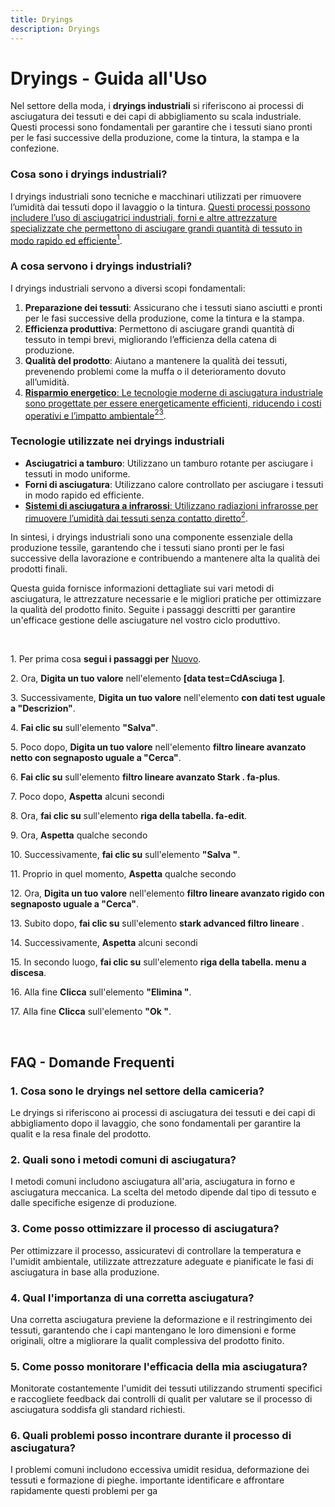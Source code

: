 ```yaml
---
title: Dryings
description: Dryings
---
```


# Dryings - Guida all'Uso

Nel settore della moda, i **dryings industriali** si riferiscono ai processi di asciugatura dei tessuti e dei capi di abbigliamento su scala industriale. Questi processi sono fondamentali per garantire che i tessuti siano pronti per le fasi successive della produzione, come la tintura, la stampa e la confezione.

### Cosa sono i dryings industriali?

I dryings industriali sono tecniche e macchinari utilizzati per rimuovere l’umidità dai tessuti dopo il lavaggio o la tintura. [Questi processi possono includere l’uso di asciugatrici industriali, forni e altre attrezzature specializzate che permettono di asciugare grandi quantità di tessuto in modo rapido ed efficiente](https://www.milanofinanza.it/fashion/tra-supply-chain-e-tech-ecco-gli-altri-mestieri-della-moda-202410221735362365)[<sup>1</sup>](https://www.milanofinanza.it/fashion/tra-supply-chain-e-tech-ecco-gli-altri-mestieri-della-moda-202410221735362365).

### A cosa servono i dryings industriali?

I dryings industriali servono a diversi scopi fondamentali:

1. **Preparazione dei tessuti**: Assicurano che i tessuti siano asciutti e pronti per le fasi successive della produzione, come la tintura e la stampa.
2. **Efficienza produttiva**: Permettono di asciugare grandi quantità di tessuto in tempi brevi, migliorando l’efficienza della catena di produzione.
3. **Qualità del prodotto**: Aiutano a mantenere la qualità dei tessuti, prevenendo problemi come la muffa o il deterioramento dovuto all’umidità.
4. [**Risparmio energetico**: Le tecnologie moderne di asciugatura industriale sono progettate per essere energeticamente efficienti, riducendo i costi operativi e l’impatto ambientale](https://sigmaearth.com/it/l%27impatto-ambientale-dell%27industria-della-moda%3A-tutto-quello-che-devi-sapere/)[<sup>2</sup>](https://sigmaearth.com/it/l%27impatto-ambientale-dell%27industria-della-moda%3A-tutto-quello-che-devi-sapere/)[<sup>3</sup>](https://audaces.com/it/blog/produzione-abbigliamento-guida-pratica).

### Tecnologie utilizzate nei dryings industriali

* **Asciugatrici a tamburo**: Utilizzano un tamburo rotante per asciugare i tessuti in modo uniforme.
* **Forni di asciugatura**: Utilizzano calore controllato per asciugare i tessuti in modo rapido ed efficiente.
* [**Sistemi di asciugatura a infrarossi**: Utilizzano radiazioni infrarosse per rimuovere l’umidità dai tessuti senza contatto diretto](https://sigmaearth.com/it/l%27impatto-ambientale-dell%27industria-della-moda%3A-tutto-quello-che-devi-sapere/)[<sup>2</sup>](https://sigmaearth.com/it/l%27impatto-ambientale-dell%27industria-della-moda%3A-tutto-quello-che-devi-sapere/).

In sintesi, i dryings industriali sono una componente essenziale della produzione tessile, garantendo che i tessuti siano pronti per le fasi successive della lavorazione e contribuendo a mantenere alta la qualità dei prodotti finali.

Questa guida fornisce informazioni dettagliate sui vari metodi di asciugatura, le attrezzature necessarie e le migliori pratiche per ottimizzare la qualità del prodotto finito. Seguite i passaggi descritti per garantire un'efficace gestione delle asciugature nel vostro ciclo produttivo.

 

1\. Per prima cosa **segui i passaggi per** [Nuovo](/docs/Z_Operazioni%20base/Nuovo).

2\. Ora, **Digita un tuo valore** nell'elemento **\[data test=CdAsciuga ]**.

3\. Successivamente, **Digita un tuo valore** nell'elemento **con dati test uguale a "Descrizion"**.

4\. **Fai clic su** sull'elemento **"Salva"**.

5\. Poco dopo, **Digita un tuo valore** nell'elemento **filtro lineare avanzato netto con segnaposto uguale a "Cerca"**.

6\. **Fai clic su** sull'elemento **filtro lineare avanzato Stark . fa-plus**.

7\. Poco dopo, **Aspetta** alcuni secondi

8\. Ora, **fai clic su** sull'elemento **riga della tabella. fa-edit**.

9\. Ora, **Aspetta** qualche secondo

10\. Successivamente, **fai clic su** sull'elemento **"Salva "**.

11\. Proprio in quel momento, **Aspetta** qualche secondo

12\. Ora, **Digita un tuo valore** nell'elemento **filtro lineare avanzato rigido con segnaposto uguale a "Cerca"**.

13\. Subito dopo, **fai clic su** sull'elemento **stark advanced filtro lineare** .

14\. Successivamente, **Aspetta** alcuni secondi

15\. In secondo luogo, **fai clic su** sull'elemento **riga della tabella. menu a discesa**.

16\. Alla fine **Clicca** sull'elemento **"Elimina "**.

17\. Alla fine **Clicca** sull'elemento **"Ok "**.

 

## FAQ - Domande Frequenti

### 1. **Cosa sono le dryings nel settore della camiceria?**

Le dryings si riferiscono ai processi di asciugatura dei tessuti e dei capi di abbigliamento dopo il lavaggio, che sono fondamentali per garantire la qualit e la resa finale del prodotto.

### 2. **Quali sono i metodi comuni di asciugatura?**

I metodi comuni includono asciugatura all'aria, asciugatura in forno e asciugatura meccanica. La scelta del metodo dipende dal tipo di tessuto e dalle specifiche esigenze di produzione.

### 3. **Come posso ottimizzare il processo di asciugatura?**

Per ottimizzare il processo, assicuratevi di controllare la temperatura e l'umidit ambientale, utilizzate attrezzature adeguate e pianificate le fasi di asciugatura in base alla produzione.

### 4. **Qual  l'importanza di una corretta asciugatura?**

Una corretta asciugatura previene la deformazione e il restringimento dei tessuti, garantendo che i capi mantengano le loro dimensioni e forme originali, oltre a migliorare la qualit complessiva del prodotto finito.

### 5. **Come posso monitorare l'efficacia della mia asciugatura?**

Monitorate costantemente l'umidit dei tessuti utilizzando strumenti specifici e raccogliete feedback dai controlli di qualit per valutare se il processo di asciugatura soddisfa gli standard richiesti.

### 6. **Quali problemi posso incontrare durante il processo di asciugatura?**

I problemi comuni includono eccessiva umidit residua, deformazione dei tessuti e formazione di pieghe.  importante identificare e affrontare rapidamente questi problemi per ga